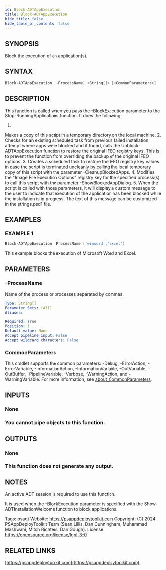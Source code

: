 ```yaml
---
id: Block-ADTAppExecution
title: Block-ADTAppExecution
hide_title: false
hide_table_of_contents: false
---
```


## SYNOPSIS

Block the execution of an application(s).

## SYNTAX

```powershell
Block-ADTAppExecution [-ProcessName] <String[]> [<CommonParameters>]
```

## DESCRIPTION

This function is called when you pass the -BlockExecution parameter to the Stop-RunningApplications function.
It does the following:

1.
Makes a copy of this script in a temporary directory on the local machine.
2.
Checks for an existing scheduled task from previous failed installation attempt where apps were blocked and if found, calls the Unblock-ADTAppExecution function to restore the original IFEO registry keys.
    This is to prevent the function from overriding the backup of the original IFEO options.
3.
Creates a scheduled task to restore the IFEO registry key values in case the script is terminated uncleanly by calling the local temporary copy of this script with the parameter -CleanupBlockedApps.
4.
Modifies the "Image File Execution Options" registry key for the specified process(s) to call this script with the parameter -ShowBlockedAppDialog.
5.
When the script is called with those parameters, it will display a custom message to the user to indicate that execution of the application has been blocked while the installation is in progress.
    The text of this message can be customized in the strings.psd1 file.

## EXAMPLES

### EXAMPLE 1

```powershell
Block-ADTAppExecution -ProcessName ('winword','excel')
```

This example blocks the execution of Microsoft Word and Excel.

## PARAMETERS

### -ProcessName

Name of the process or processes separated by commas.

```yaml
Type: String[]
Parameter Sets: (All)
Aliases:

Required: True
Position: 1
Default value: None
Accept pipeline input: False
Accept wildcard characters: False
```

### CommonParameters

This cmdlet supports the common parameters: -Debug, -ErrorAction, -ErrorVariable, -InformationAction, -InformationVariable, -OutVariable, -OutBuffer, -PipelineVariable, -Verbose, -WarningAction, and -WarningVariable. For more information, see [about_CommonParameters](http://go.microsoft.com/fwlink/?LinkID=113216).

## INPUTS

### None

### You cannot pipe objects to this function.
## OUTPUTS

### None

### This function does not generate any output.
## NOTES
An active ADT session is required to use this function.

It is used when the -BlockExecution parameter is specified with the Show-ADTInstallationWelcome function to block applications.

Tags: psadt
Website: https://psappdeploytoolkit.com
Copyright: (C) 2024 PSAppDeployToolkit Team (Sean Lillis, Dan Cunningham, Muhammad Mashwani, Mitch Richters, Dan Gough).
License: https://opensource.org/license/lgpl-3-0

## RELATED LINKS

[https://psappdeploytoolkit.com](https://psappdeploytoolkit.com)
